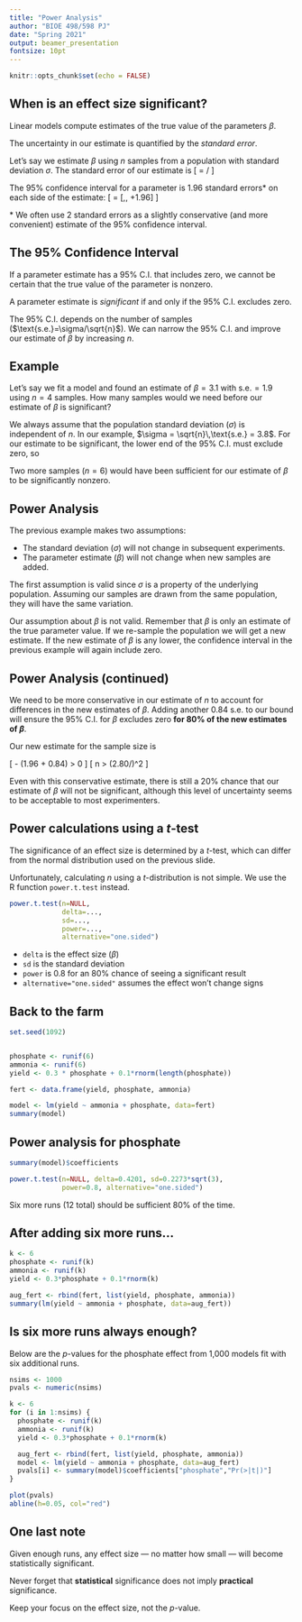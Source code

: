 ```yaml
---
title: "Power Analysis"
author: "BIOE 498/598 PJ"
date: "Spring 2021"
output: beamer_presentation
fontsize: 10pt
---
```


```r
knitr::opts_chunk$set(echo = FALSE)
```

## When is an effect size significant?

Linear models compute estimates of the true value of the parameters $\beta$.

The uncertainty in our estimate is quantified by the *standard error*.

Let's say we estimate $\beta$ using $n$ samples from a population with standard deviation $\sigma$. The standard error of our estimate is
\[ \text{s.e.} = \sigma/\sqrt{n} \]

The 95\% confidence interval for a parameter is 1.96 standard errors* on each side of the estimate:
\[ \text{95\% C.I. of }\beta = [\beta-1.96\text{s.e.},\, \beta+1.96\text{s.e.}] \]

\small
 \* We often use 2 standard errors as a slightly conservative (and more convenient) estimate of the 95\% confidence interval.

## The 95\% Confidence Interval

If a parameter estimate has a 95\% C.I. that includes zero, we cannot be certain that the true value of the parameter is nonzero.

A parameter estimate is *significant* if and only if the 95\% C.I. excludes zero.

The 95\% C.I. depends on the number of samples ($\text{s.e.}=\sigma/\sqrt{n}$). We can narrow the 95\% C.I. and improve our estimate of $\beta$ by increasing $n$.

## Example

Let's say we fit a model and found an estimate of $\beta=3.1$ with $\text{s.e.}=1.9$ using $n=4$ samples. How many samples would we need before our estimate of $\beta$ is significant?

\pause
We always assume that the population standard deviation ($\sigma$) is independent of $n$. In our example, $\sigma = \sqrt{n}\,\text{s.e.} = 3.8$. For our estimate to be significant, the lower end of the 95\% C.I. must exclude zero, so
\begin{align*}
  \beta - 1.96\sigma/\sqrt{n} &> 0 \\
  n &> (1.96\sigma/\beta)^2 \\
  n &> (1.96\times 3.8/3.1)^2 \\
  n &> 5.77
\end{align*}

\pause
Two more samples ($n=6$) would have been sufficient for our estimate of $\beta$ to be significantly nonzero.

## Power Analysis

The previous example makes two assumptions:

- The standard deviation ($\sigma$) will not change in subsequent experiments.
- The parameter estimate ($\beta$) will not change when new samples are added.

\pause
The first assumption is valid since $\sigma$ is a property of the underlying population. Assuming our samples are drawn from the same population, they will have the same variation.

\pause
Our assumption about $\beta$ is not valid. Remember that $\beta$ is only an estimate of the true parameter value. If we re-sample the population we will get a new estimate. If the new estimate of $\beta$ is any lower, the confidence interval in the previous example will again include zero.

## Power Analysis (continued)

We need to be more conservative in our estimate of $n$ to account for differences in the new estimates of $\beta$. Adding another 0.84 s.e. to our bound will ensure the 95\% C.I. for $\beta$ excludes zero **for 80\% of the new estimates of $\beta$**. 

\pause
Our new estimate for the sample size is

\[ \beta - (1.96\text{s.e.} + 0.84\text{s.e.}) > 0 \]
\[ \Rightarrow n > (2.80\sigma/\beta)^2 \]

\pause
Even with this conservative estimate, there is still a 20\% chance that our estimate of $\beta$ will not be significant, although this level of uncertainty seems to be acceptable to most experimenters.

## Power calculations using a $t$-test

The significance of an effect size is determined by a $t$-test, which can differ from the normal distribution used on the previous slide.

Unfortunately, calculating $n$ using a $t$-distribution is not simple. We use the R function `power.t.test` instead.

\pause
```r
power.t.test(n=NULL, 
             delta=..., 
             sd=..., 
             power=..., 
             alternative="one.sided")
```

\small 

* `delta` is the effect size ($\beta$)
* `sd` is the standard deviation
* `power` is 0.8 for an 80\% chance of seeing a significant result
* `alternative="one.sided"` assumes the effect won't change signs


## Back to the farm

```r
set.seed(1092)


phosphate <- runif(6)
ammonia <- runif(6)
yield <- 0.3 * phosphate + 0.1*rnorm(length(phosphate))

fert <- data.frame(yield, phosphate, ammonia)

model <- lm(yield ~ ammonia + phosphate, data=fert)
summary(model)
```

## Power analysis for phosphate

```r
summary(model)$coefficients
```
\pause
```r
power.t.test(n=NULL, delta=0.4201, sd=0.2273*sqrt(3), 
             power=0.8, alternative="one.sided")
```
\pause
Six more runs (12 total) should be sufficient 80\% of the time.

## After adding six more runs...

```r
k <- 6
phosphate <- runif(k)
ammonia <- runif(k)
yield <- 0.3*phosphate + 0.1*rnorm(k)

aug_fert <- rbind(fert, list(yield, phosphate, ammonia))
summary(lm(yield ~ ammonia + phosphate, data=aug_fert))
```

## Is six more runs always enough?

Below are the $p$-values for the phosphate effect from 1,000 models fit with six additional runs.

```r
nsims <- 1000
pvals <- numeric(nsims)

k <- 6
for (i in 1:nsims) {
  phosphate <- runif(k)
  ammonia <- runif(k)
  yield <- 0.3*phosphate + 0.1*rnorm(k)

  aug_fert <- rbind(fert, list(yield, phosphate, ammonia))
  model <- lm(yield ~ ammonia + phosphate, data=aug_fert)
  pvals[i] <- summary(model)$coefficients["phosphate","Pr(>|t|)"]
}

plot(pvals)
abline(h=0.05, col="red")
```

## One last note

Given enough runs, any effect size --- no matter how small --- will become statistically significant.

\medskip
Never forget that **statistical** significance does not imply **practical** significance.

\medskip
Keep your focus on the effect size, not the $p$-value.
